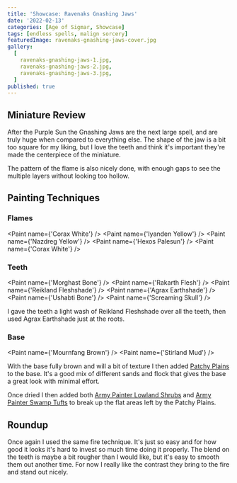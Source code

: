 ```yaml
---
title: 'Showcase: Ravenaks Gnashing Jaws'
date: '2022-02-13'
categories: [Age of Sigmar, Showcase]
tags: [endless spells, malign sorcery]
featuredImage: ravenaks-gnashing-jaws-cover.jpg
gallery:
  [
    ravenaks-gnashing-jaws-1.jpg,
    ravenaks-gnashing-jaws-2.jpg,
    ravenaks-gnashing-jaws-3.jpg,
  ]
published: true
---
```



## Miniature Review

After the Purple Sun the Gnashing Jaws are the next large spell, and are truly huge when compared to everything else.
The shape of the jaw is a bit too square for my liking, but I love the teeth and think it's important they're made
the centerpiece of the miniature.

The pattern of the flame is also nicely done, with enough gaps to see the multiple layers without looking too hollow.

## Painting Techniques

### Flames

<Paint name={'Corax White'} />
<Paint name={'Iyanden Yellow'} />
<Paint name={'Nazdreg Yellow'} />
<Paint name={'Hexos Palesun'} />
<Paint name={'Corax White'} />

### Teeth

<Paint name={'Morghast Bone'} />
<Paint name={'Rakarth Flesh'} />
<Paint name={'Reikland Fleshshade'} />
<Paint name={'Agrax Earthshade'} />
<Paint name={'Ushabti Bone'} />
<Paint name={'Screaming Skull'} />

I gave the teeth a light wash of Reikland Fleshshade over all the teeth, then used Agrax Earthshade just at the roots.

### Base

<Paint name={'Mournfang Brown'} />
<Paint name={'Stirland Mud'} />

With the base fully brown and will a bit of texture I then added
[Patchy Plains](https://www.geekgamingscenics.com/collections/base-ready-range/products/lukes-aps-base-ready-patchy-plains)
to the base. It's a good mix of different sands and flock that gives the base a great look with minimal effort.

Once dried I then added both [Army Painter Lowland Shrubs](https://www.amazon.co.uk/gp/product/B086MBW9R9) and
[Army Painter Swamp Tufts](https://www.amazon.co.uk/gp/product/B07R8GZQYR) to break up the flat areas left by the
Patchy Plains.

## Roundup

Once again I used the same fire technique. It's just so easy and for how good it looks it's hard to invest so much
time doing it properly. The blend on the teeth is maybe a bit rougher than I would like, but it's easy to smooth them
out another time. For now I really like the contrast they bring to the fire and stand out nicely.
